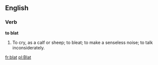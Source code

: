 ==English==

===Verb===

'''to blat'''

#To cry, as a calf or sheep; to bleat; to make a senseless noise; to talk inconsiderately.

[[fr:blat]]
[[pl:Blat]]